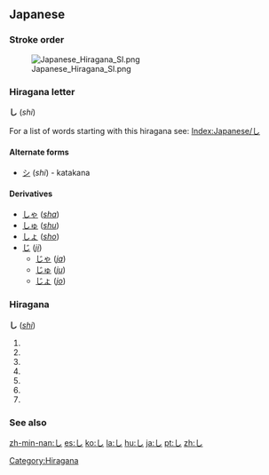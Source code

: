 == Japanese ==
===Stroke order===
[[Image:Japanese Hiragana SI.png]]


===Hiragana letter===
'''し''' (''shi'')

For a list of words starting with this hiragana see: [[Index:Japanese/し]]
==== Alternate forms====
*[[シ]] (''shi'') - katakana
==== Derivatives ====
* [[しゃ]] (''[[sha]]'')
* [[しゅ]] (''[[shu]]'')
* [[しょ]] (''[[sho]]'')
* [[じ]] (''[[ji]]'')
** [[じゃ]] (''[[ja]]'')
** [[じゅ]] (''[[ju]]'')
** [[じょ]] (''[[jo]]'')

=== Hiragana === 
[[Category:Hiragana]]
'''し''' (''[[shi]]'')

# {{japdef|士|[[gentleman]], [[samurai]]}}
# {{japdef|四|[[four]]}}
# {{japdef|詩|[[poem]], [[verse]]}}
# {{japdef|死|[[death]], [[doom]]}}
# {{japdef|師|[[reverend]], [[venerable]]}}
# {{japdef|仕|[[civil service]]}}
# {{japdef|市|[[market]], [[city]]}}

===See also===

{{gojuon|し}}

[[zh-min-nan:し]]
[[es:し]]
[[ko:し]]
[[la:し]]
[[hu:し]]
[[ja:し]]
[[pt:し]]
[[zh:し]]